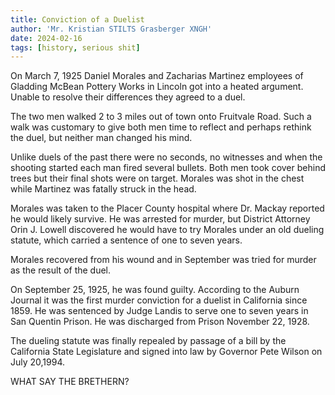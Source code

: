 ```yaml
---
title: Conviction of a Duelist
author: 'Mr. Kristian STILTS Grasberger XNGH'
date: 2024-02-16
tags: [history, serious shit]
---
```


On March 7, 1925 Daniel Morales and Zacharias Martinez employees of Gladding McBean Pottery Works in Lincoln got into a heated argument. Unable to resolve their differences they agreed to a duel.

The two men walked 2 to 3 miles out of town onto Fruitvale Road. Such a walk was customary to give both men time to reflect and perhaps rethink the duel, but neither man changed his mind.

Unlike duels of the past there were no seconds, no witnesses and when the shooting started each man fired several bullets. Both men took cover behind trees but their final shots were on target. Morales was shot in the chest while Martinez was fatally struck in the head.

Morales was taken to the Placer County hospital where Dr. Mackay reported he would likely survive. He was arrested for murder, but District Attorney Orin J. Lowell discovered he would have to try Morales under an old dueling statute, which carried a sentence of one to seven years.

Morales recovered from his wound and in September was tried for murder as the result of the duel.

On September 25, 1925, he was found guilty. According to the Auburn Journal it was the first murder conviction for a duelist in California since 1859. He was sentenced by Judge Landis to serve one to seven years in San Quentin Prison. He was discharged from Prison November 22, 1928.

The dueling statute was finally repealed by passage of a bill by the California State Legislature and signed into law by Governor Pete Wilson on July 20,1994.

WHAT SAY THE BRETHERN?
